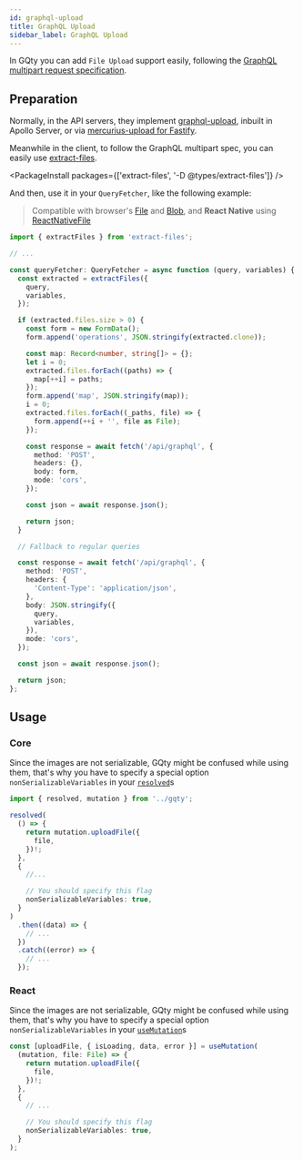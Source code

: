 ```yaml
---
id: graphql-upload
title: GraphQL Upload
sidebar_label: GraphQL Upload
---
```


In GQty you can add `File Upload` support easily, following the [GraphQL multipart request specification](https://github.com/jaydenseric/graphql-multipart-request-spec).

## Preparation

Normally, in the API servers, they implement [graphql-upload](https://github.com/jaydenseric/graphql-upload), inbuilt in Apollo Server, or via [mercurius-upload for Fastify](https://github.com/mercurius-js/mercurius-upload).

Meanwhile in the client, to follow the GraphQL multipart spec, you can easily use [extract-files](https://www.npmjs.com/package/extract-files).

<PackageInstall packages={['extract-files', '-D @types/extract-files']} />

And then, use it in your `QueryFetcher`, like the following example:

> Compatible with browser's [File](https://developer.mozilla.org/en-US/docs/web/api/file) and [Blob](https://developer.mozilla.org/en-US/docs/web/api/blob), and **React Native** using [ReactNativeFile](https://github.com/jaydenseric/extract-files#class-reactnativefile)

```ts
import { extractFiles } from 'extract-files';

// ...

const queryFetcher: QueryFetcher = async function (query, variables) {
  const extracted = extractFiles({
    query,
    variables,
  });

  if (extracted.files.size > 0) {
    const form = new FormData();
    form.append('operations', JSON.stringify(extracted.clone));

    const map: Record<number, string[]> = {};
    let i = 0;
    extracted.files.forEach((paths) => {
      map[++i] = paths;
    });
    form.append('map', JSON.stringify(map));
    i = 0;
    extracted.files.forEach((_paths, file) => {
      form.append(++i + '', file as File);
    });

    const response = await fetch('/api/graphql', {
      method: 'POST',
      headers: {},
      body: form,
      mode: 'cors',
    });

    const json = await response.json();

    return json;
  }

  // Fallback to regular queries

  const response = await fetch('/api/graphql', {
    method: 'POST',
    headers: {
      'Content-Type': 'application/json',
    },
    body: JSON.stringify({
      query,
      variables,
    }),
    mode: 'cors',
  });

  const json = await response.json();

  return json;
};
```

## Usage

### Core

Since the images are not serializable, GQty might be confused while
using them, that's why you have to specify a special option `nonSerializableVariables` in your [`resolved`](/docs/client/fetching-data#resolved)s

```ts
import { resolved, mutation } from '../gqty';

resolved(
  () => {
    return mutation.uploadFile({
      file,
    })!;
  },
  {
    //...

    // You should specify this flag
    nonSerializableVariables: true,
  }
)
  .then((data) => {
    // ...
  })
  .catch((error) => {
    // ...
  });
```

### React

Since the images are not serializable, GQty might be confused while
using them, that's why you have to specify a special option `nonSerializableVariables` in your [`useMutation`](/docs/react/mutations)s

```ts
const [uploadFile, { isLoading, data, error }] = useMutation(
  (mutation, file: File) => {
    return mutation.uploadFile({
      file,
    })!;
  },
  {
    // ...

    // You should specify this flag
    nonSerializableVariables: true,
  }
);
```
